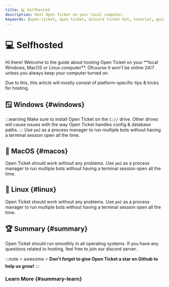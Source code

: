```yaml
---
title: 💻 Selfhosted
description: Host Open Ticket on your local computer.
keywords: [open-ticket, open ticket, discord ticket bot, tutorial, guide, article, hosting, selfhosted, macos, windows, linux]
---
```

<head>
    <link rel="apple-touch-icon" href="/img/logo_vertical.png"/>
</head>

# 💻 Selfhosted
<FlexHorizontal>
<div style={{width:"50%"}} className="otdocs-flex-mobile-width">
Hi there! Welcome to the guide about hosting Open Ticket on your <C color="blue">**local Windows, MacOS or Linux computer**</C>.
Ofcourse it won't be online 24/7 unless you always keep your computer turned on.

Due to this, this article will mostly consist of platform-specific tips & tricks for hosting.
</div>
<div style={{width:"50%"}} className="otdocs-flex-mobile-width">
    <StyledTitle title="Selfhosted" description="Hosting 24/7 on your local PC"></StyledTitle>
</div>
</FlexHorizontal>

<Divider></Divider>
## 🪟 Windows \{#windows}
:::warning
Make sure to install Open Ticket on the `C://` drive. Other drives will cause issues with the way Open Ticket handles config & database paths.
:::
Use `pm2` as a process manager to run multiple bots without having a terminal session open all the time.

<Divider></Divider>
## 🍎 MacOS \{#macos}
Open Ticket should work without any problems. Use `pm2` as a process manager to run multiple bots without having a terminal session open all the time.

<Divider></Divider>
## 🐧 Linux \{#linux}
Open Ticket should work without any problems. Use `pm2` as a process manager to run multiple bots without having a terminal session open all the time.

<Divider></Divider>
## 🏆 Summary \{#summary}
Open Ticket should run smoothly in all operating systems. If you have any questions related to hosting, feel free to join our discord server.

:::note ⭐ awesome ⭐
**Don't forget to give Open Ticket a star on Github to help us grow!**
:::

### Learn More \{#summary-learn}
<LinkBlock mode="emoji" emoji="💻" url="/docs/framework/get-started" isdoc="true" name="Create Plugins" description="Start developing Open Ticket plugins."/>  
<LinkBlock mode="emoji" emoji="📘" url="/docs/reference/get-started" isdoc="true" name="API Reference" description="Dive into the Open Ticket API for more advanced customization."/>  
<LinkBlock mode="emoji" emoji="🗺️" url="/docs/guides/roadmap" isdoc="true" name="Public Roadmap" description="View features that will be added in the future or help with contributing."/>  
<LinkBlock mode="image" image="/img/logo/discord.png" isdoc="false" url="https://discord.dj-dj.be" name="Discord Server" description="Join our community for support and feature discussions."/>